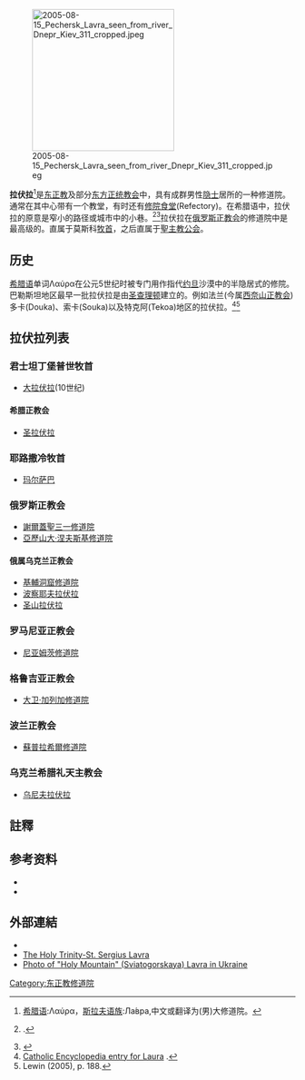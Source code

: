 {{citation style|time=2016-10-04T02:12:58+00:00}}
[[File:2005-08-15_Pechersk_Lavra_seen_from_river_Dnepr_Kiev_311_cropped.jpeg|250px]]

'''拉伏拉'''<ref>[[希腊语|希腊语]]:Λαύρα，[[斯拉夫语族|斯拉夫语族]]:Ла́вра,中文或翻译为(男)大修道院。</ref>是[[正教会|东正教]]及部分[[东方正统教会|东方正统教会]]中，具有成群男性[[隐士|隐士]]居所的一种修道院。通常在其中心带有一个教堂，有时还有[[修院食堂|修院食堂]](Refectory)。在希腊语中，拉伏拉的原意是窄小的路径或城市中的小巷。<ref name=LSJ>
{{LSJ|lau/ra|λαύρα|ref}}.
</ref><ref name=OxfordDictByzantium>
{{cite book|title=The Oxford Dictionary of Byzantium|chapter=Lavra|publisher=Oxford University Press|year=1991
|place= New York, Oxford|editor-first= Alexander P.|editor-last= Kazhdan}}</ref>拉伏拉在[[俄罗斯正教会|俄罗斯正教会]]的修道院中是最高级的。直属于莫斯科[[牧首|牧首]]，之后直属于[[聖主教公会|聖主教公会]]。

== 历史 ==
[[希腊语|希腊语]]单词Λαύρα在公元5世纪时被专门用作指代[[约旦|约旦]]沙漠中的半隐居式的修院。巴勒斯坦地区最早一批拉伏拉是由[[圣查理顿|圣查理顿]]建立的。例如法兰(今属[[西奈山正教会|西奈山正教会]])多卡(Douka)、索卡(Souka)以及特克阿(Tekoa)地区的拉伏拉。<ref>[http://oce.catholic.com/index.php?title=Laura Catholic Encyclopedia entry for Laura] {{webarchive|url=https://web.archive.org/web/20140102094121/http://oce.catholic.com/index.php?title=Laura |date=2014-01-02 }}.</ref><ref>Lewin (2005), p. 188.</ref> 

== 拉伏拉列表 ==
=== 君士坦丁堡普世牧首 ===
*[[大拉伏拉|大拉伏拉]](10世纪)
==== 希腊正教会 ====
*[[圣拉伏拉|圣拉伏拉]]
=== 耶路撒冷牧首 ===
*[[玛尔萨巴|玛尔萨巴]]
=== 俄罗斯正教会 ===
*[[謝爾蓋聖三一修道院|謝爾蓋聖三一修道院]]
*[[亞歷山大·涅夫斯基修道院|亞歷山大·涅夫斯基修道院]]
==== 俄属乌克兰正教会 ====
*[[基輔洞窟修道院|基輔洞窟修道院]]
*[[波察耶夫拉伏拉|波察耶夫拉伏拉]]
*[[圣山拉伏拉|圣山拉伏拉]]
=== 罗马尼亚正教会 ===
*[[尼亚姆茨修道院|尼亚姆茨修道院]]

=== 格鲁吉亚正教会 ===
*[[大卫·加列加修道院|大卫·加列加修道院]]
=== 波兰正教会 ===
*[[蘇普拉希爾修道院|蘇普拉希爾修道院]]
=== 乌克兰希腊礼天主教会 ===
*[[乌尼夫拉伏拉|乌尼夫拉伏拉]]

==註釋==
{{reflist|2}}

== 参考资料 ==
{{refbegin}}
*{{cite book  | last = Parry  | first = Ken  | authorlink =   | coauthors = David Melling (editors)   | title = The Blackwell Dictionary of Eastern Christianity  | publisher = Blackwell Publishing  | year = 1999  | location = Malden, MA.  | isbn =0-631-23203-6  }}
*{{cite book  | last = Lewin  | first = Ariel  | title = The Archaeology of Ancient Judea and Palestine  | url = https://archive.org/details/archaeologyofanc0000lewi  | publisher = Getty Trust Publications
  | year = 2005  | isbn =0-89236-800-4  }}
{{refend}}

==外部連結==
*{{CathEncy|wstitle=Laura}}
*[http://www.stsl.ru/languages/en/index.php  The Holy Trinity-St. Sergius Lavra] {{Wayback|url=http://www.stsl.ru/languages/en/index.php |date=20100713191319 }}
*[https://web.archive.org/web/20070820020904/http://www.wadiocese.com/images/uploads_2007/svyatogorsk.html Photo of "Holy Mountain" (Sviatogorskaya) Lavra in Ukraine]

[[Category:东正教修道院|Category:东正教修道院]]